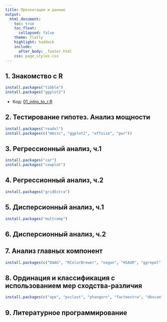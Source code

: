 ```yaml
---
title: Презентации и данные
output:
  html_document:
    toc: true
    toc_float:
      collapsed: false
    theme: flatly
    highlight: haddock
    include:
      after_body: _footer.html
    css: page_styles.css
---
```


## 1. Знакомство с R

```r
install.packages("tibble")
install.packages("ggplot2")
```
<!-- - Презентация: [01_intro_to_r.html](01_intro_to_r.html) -->
-   Код: [01_intro_to_r.R](01_intro_to_r.R)
<!-- -   Дополнительные упражнения: [01_intro_to_r_exercises.R](01_intro_to_r_exercises.R) -->

## 2. Тестирование гипотез. Анализ мощности

```r
install.packages("readxl")
install.packages(c("Hmisc", "ggplot2", "effsize", "pwr"))
```

<!-- - Презентация: [02_power.html](02_power.html) -->
<!-- - Код: [02_power_code.R](02_power_code.R) -->
<!-- - Данные: [fleabeetles-subset.xlsx](data/fleabeetles-subset.xlsx) -->

## 3. Регрессионный анализ, ч.1

```r
install.packages("car")
install.packages("cowplot")
```

<!-- - Презентация: [03_regression1.html](03_regression1.html) -->
<!-- - Код: [03_regression1_code.R](03_regression1_code.R) -->
<!-- - Данные: -->
<!--     - [nuclear_teeth.xlsx](data/nuclear_teeth.xlsx) | [nuclear_teeth.csv](data/nuclear_teeth.csv) -->

## 4. Регрессионный анализ, ч.2
```r
install.packages("gridExtra")
```

<!-- - Презентация: [04_regression2.html](04_regression2.html) -->
<!-- - Код: [04_regression2_code.R](04_regression2_code.R) -->
<!-- - Данные: [river.xlsx](data/river.xlsx) | [river.csv](data/river.csv) -->

## 5. Дисперсионный анализ, ч.1

```r
install.packages("multcomp")
```

<!-- - Презентация: [05_anova1.html](05_anova1.html) -->
<!-- - Код: [05_anova1_code.R](05_anova1_code.R) -->
<!-- - Данные: [sleep.xlsx](data/sleep.xlsx) | [sleep.csv](data/sleep.csv) -->

## 6. Дисперсионный анализ, ч.2

<!-- - Презентация: [06_anova2.html](06_anova2.html) -->
<!-- - Код: [06_anova2_code.R](06_anova2_code.R) -->
<!-- - Данные: [eysenck.csv](data/eysenck.csv) -->

## 7. Анализ главных компонент

```r
install.packages(c("DAAG", "RColorBrewer", "vegan", "HSAUR", "ggrepel"))
```

<!-- - Презентация: [07_pca.html](07_pca.html) -->
<!-- - Код: [07_pca_code.R](07_pca_code.R) -->

<!-- ## 8. Дискриминантный анализ -->

<!-- ```{r eval=FALSE} -->
<!-- install.packages("adegenet") -->
<!-- ``` -->

<!-- - Презентация: [08_da.html](08_da.html) -->
<!-- - Код: -->
<!--   + [код R](08_da_code.R) -->
<!--   + [LDA_helper_functions.R](LDA_helper_functions.R) -->

## 8. Ординация и классификация с использованием мер сходства-различия

```r
install.packages(c("ape", "pvclust", "phangorn", "factoextra", "dbscan", "dplyr"))
```

<!-- - Презентация: [09_dist.html](09_dist.html) -->
<!-- - Код: [09_dist_code.R](09_dist_code.R) -->

## 9. Литературное программирование 

<!-- - [Файл с примером отчёта](R_calc_Abalone.zip) -->
<!-- - [Файл с проектом из лекции](R_my_first_project.zip) -->

